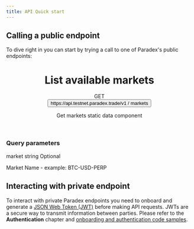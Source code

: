 ```yaml
---
title: API Quick start
---
```


## Calling a public endpoint

To dive right in you can start by trying a call to one of Paradex's public endpoints:

<header class="space-y-1 pb-2 pt-8">
  <div class="flex items-center justify-between">
    <span>
      <h1 class="fern-page-heading">List available markets</h1>
    </span>
  </div>
  <div class="fern-x-overflow flex min-w-0 max-w-full shrink flex-col items-start">
    <div class="flex items-center gap-1 pr-2 max-w-full">
      <span class="fern-tag large green-subtle uppercase mt-0.5">GET</span>
      <div class="flex items-center">
        <span class="inline-flex shrink items-baseline  py-0.5 px-1 rounded-md cursor-default">
          <button data-state="closed">
            <span class="font-mono text-sm">
              <span class="whitespace-nowrap max-sm:hidden">
                <span class="max-sm:hidden">
                  <span class="whitespace-nowrap max-sm:hidden font-mono">
                    <span class="t-muted p-0 text-sm hover:shadow-lg hide-svg">https://api.testnet.paradex.trade/v1</span>
                  </span>
                </span>
              </span>
              <span class="text-faded">/</span>
              <span class="whitespace-nowrap text-faded">markets</span>
            </span>
          </button>
        </span>
      </div>
    </div>
  </div>
<div class="text-base leading-6 break-words max-w-none prose dark:prose-invert prose-base">
      <p>Get markets static data component</p>
    </div>
</header>
<div class="">
<div class="">
<div class="flex min-w-0 max-w-content-width flex-1 flex-col pt-8 md:py-8">
  <div class="flex max-w-full flex-1 flex-col">
    <div id="/api-reference/testnet/markets/get-markets#request.query" class="scroll-mt-content">
      <h3 class="relative mt-0 flex items-center mb-3" data-state="closed">Query parameters</h3>
      <div>
        <div>
          <div class="h-px bg-border-default"></div>
          <div id="/api-reference/testnet/markets/get-markets#request.query.market" class="scroll-mt-content-padded relative flex flex-col py-3">
            <span class="inline-flex items-baseline gap-2" data-state="closed">
              <span class="fern-api-property-key">market</span>
              <span class="fern-api-property-meta">
                <span>string</span>
                <span>Optional</span>
              </span>
            </span>
            <div class="!t-muted break-words max-w-none prose dark:prose-invert prose-sm dark:prose-invert-sm">
              <p>Market Name - example: BTC-USD-PERP</p>
            </div>
          </div>
        </div>
      </div>
    </div>
  </div>
</div>
</div>
<div class="">
<EndpointRequestSnippet endpoint='GET /markets'/>
<EndpointResponseSnippet endpoint='GET /markets'/>
</div>
</div>

## Interacting with private endpoint

To interact with private Paradex endpoints you need to onboard and generate a [JSON Web Token (JWT)](https://jwt.io/introduction) before making API requests. JWTs are a secure way to transmit information between parties. Please refer to the **Authentication** chapter and [onboarding and authentication code samples](https://github.com/tradeparadex/code-samples).
